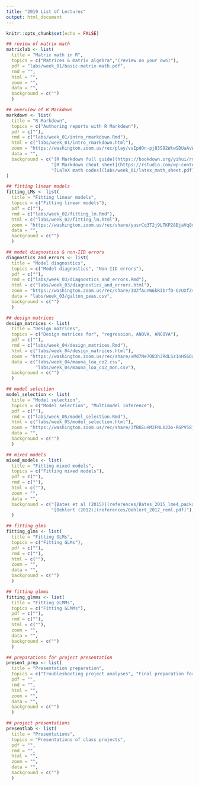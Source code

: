 ```yaml
---
title: "2019 List of Lectures"
output: html_document
---
```


```r
knitr::opts_chunk$set(echo = FALSE)
```

```r
## review of matrix math
matrixlab <- list(
  title = "Matrix math in R",
  topics = c("Matrices & matrix algebra","(review on your own)"),
  pdf = "labs/week_01/basic-matrix-math.pdf",
  rmd = "",
  html = "",
  zoom = "",
  data = "",
  background = c("")
  )

## overview of R Markdown
markdown <- list(
  title = "R Markdown",
  topics = c("Authoring reports with R Markdown"),
  pdf = c(""),
  rmd = c("labs/week_01/intro_rmarkdown.Rmd"),
  html = c("labs/week_01/intro_rmarkdown.html"),
  zoom = "https://washington.zoom.us/rec/play/vsIpdOn-pj83S92WtwSDUaAvW464LKys0SdKq_RZyknkUiFQOwL1N-cRMzd1BCseNEzjbju3EOzkBdU?continueMode=true",
  data = "",
  background = c("[R Markdown full guide](https://bookdown.org/yihui/rmarkdown/)",
                 "[R Markdown cheat sheet](https://rstudio.com/wp-content/uploads/2016/03/rmarkdown-cheatsheet-2.0.pdf)",
                 "[LaTeX math codes](labs/week_01/latex_math_sheet.pdf)")
)

## fitting linear models
fitting_LMs <- list(
  title = "Fitting linear models",
  topics = c("Fitting linear models"),
  pdf = c(""),
  rmd = c("labs/week_02/fitting_lm.Rmd"),
  html = c("labs/week_02/fitting_lm.html"),
  zoom = "https://washington.zoom.us/rec/share/yusrCq3T2j9LTKP28BjaVq8mNYC1X6a80XAW-aFcxRmxPW2MGrqYzK-eD5eySfcC",
  data = "",
  background = c("")
  )

## model diagnostics & non-IID errors
diagnostics_and_errors <- list(
  title = "Model diagnostics",
  topics = c("Model diagnostics", "Non-IID errors"),
  pdf = c(""),
  rmd = c("labs/week_03/diagnostics_and_errors.Rmd"),
  html = c("labs/week_03/diagnostics_and_errors.html"),
  zoom = "https://washington.zoom.us/rec/share/3OZfAunW6kRIbrfO-GzUXfZ4WafaT6a8g3RN-_dfzh6lCRPG869aupgkFEw9vsd8",
  data = "labs/week_03/galton_peas.csv",
  background = c("")
  )

## design matrices
design_matrices <- list(
  title = "Design matrices",
  topics = c("Design matrices for", "regression, ANOVA, ANCOVA"),
  pdf = c(""),
  rmd = c("labs/week_04/design_matrices.Rmd"),
  html = c("labs/week_04/design_matrices.html"),
  zoom = "https://washington.zoom.us/rec/share/xMd7Ne7O83hJRdLSz1nHS60aIKnsX6a8gSEY-KAOzRu4mgpPzxCV--BMSZ50p61F",
  data = c("labs/week_04/mauna_loa_co2.csv",
           "labs/week_04/mauna_loa_co2_mon.csv"),
  background = c("")
  )

## model selection
model_selection <- list(
  title = "Model selection",
  topics = c("Model selection", "Multimodel inference"),
  pdf = c(""),
  rmd = c("labs/week_05/model_selection.Rmd"),
  html = c("labs/week_05/model_selection.html"),
  zoom = "https://washington.zoom.us/rec/share/3fBKEuHM2FNLXJ3o-RGPV58jLrrBaaa80SlP8_ZZzxmUw7GBqwJsPBjgxZBlIATj",
  data = "",
  background = c("")
  )

## mixed models
mixed_models <- list(
  title = "Fitting mixed models",
  topics = c("Fitting mixed models"),
  pdf = c(""),
  rmd = c(""),
  html = c(""),
  zoom = "",
  data = "",
  background = c("[Bates et al (2015)](references/Bates_2015_lme4_package.pdf)",
                 "[Oehlert (2012)](references/Oehlert_2012_reml.pdf)"),
  )

## fitting glms
fitting_glms <- list(
  title = "Fitting GLMs",
  topics = c("Fitting GLMs"),
  pdf = c(""),
  rmd = c(""),
  html = c(""),
  zoom = "",
  data = "",
  background = c("")
  )

## fitting glmms
fitting_glmms <- list(
  title = "Fitting GLMMs",
  topics = c("Fitting GLMMs"),
  pdf = c(""),
  rmd = c(""),
  html = c(""),
  zoom = "",
  data = "",
  background = c("")
  )

## preparations for project presentation
present_prep <- list(
  title = "Presentation preparation",
  topics = c("Troubleshooting project analyses", "Final preparation for presentations"),
  pdf = "",
  rmd = "",
  html = "",
  zoom = "",
  data = "",
  background = c("")
  )

## project presentations
presentlab <- list(
  title = "Presentations",
  topics = "Presentations of class projects",
  pdf = "",
  rmd = "",
  html = "",
  zoom = "",
  data = "",
  background = c("")
  )
```

